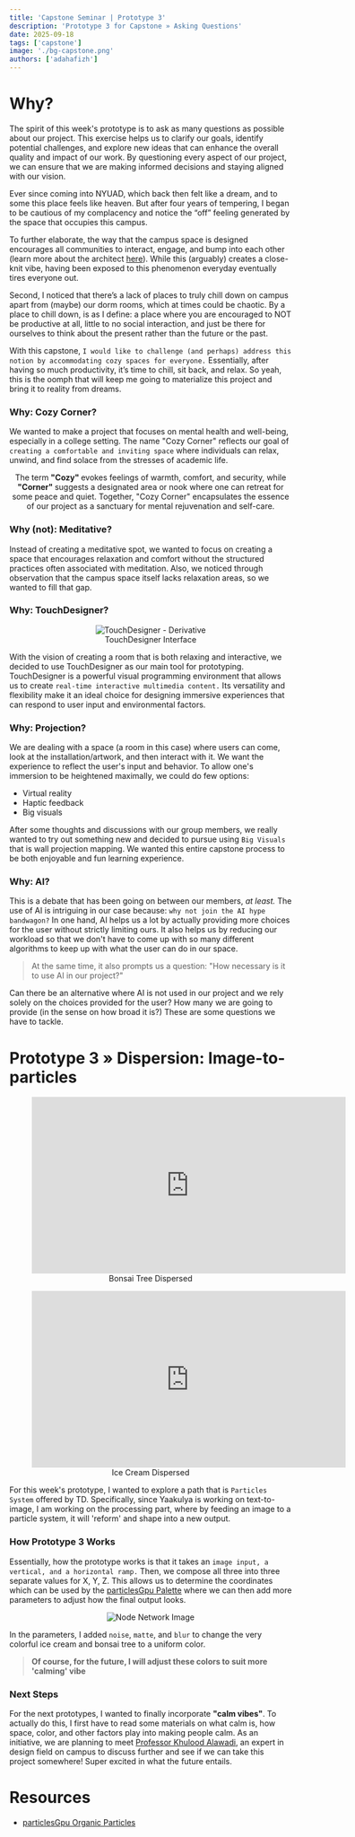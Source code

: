 ```yaml
---
title: 'Capstone Seminar | Prototype 3'
description: 'Prototype 3 for Capstone » Asking Questions'
date: 2025-09-18
tags: ['capstone']
image: './bg-capstone.png'
authors: ['adahafizh']
---
```


# Why?

The spirit of this week's prototype is to ask as many questions as possible about our project. This exercise helps us to clarify our goals, identify potential challenges, and explore new ideas that can enhance the overall quality and impact of our work. By questioning every aspect of our project, we can ensure that we are making informed decisions and staying aligned with our vision.

Ever since coming into NYUAD, which back then felt like a dream, and to some this place feels like heaven. But after four years of tempering, I began to be cautious of my complacency and notice the “off” feeling generated by the space that occupies this campus.

To further elaborate, the way that the campus space is designed encourages all communities to interact, engage, and bump into each other (learn more about the architect [here](https://www.vinoly.com/)). While this (arguably) creates a close-knit vibe, having been exposed to this phenomenon everyday eventually tires everyone out. 

Second, I noticed that there’s a lack of places to truly chill down on campus apart from (maybe) our dorm rooms, which at times could be chaotic. By a place to chill down, is as I define: a place where you are encouraged to NOT be productive at all, little to no social interaction, and just be there for ourselves to think about the present rather than the future or the past. 
 
With this capstone, `I would like to challenge (and perhaps) address this notion by accommodating cozy spaces for everyone.` Essentially, after having so much productivity, it’s time to chill, sit back, and relax. So yeah, this is the oomph that will keep me going to materialize this project and bring it to reality from dreams.

### Why: Cozy Corner?

We wanted to make a project that focuses on mental health and well-being, especially in a college setting. The name "Cozy Corner" reflects our goal of `creating a comfortable and inviting space` where individuals can relax, unwind, and find solace from the stresses of academic life. 

<div align="center">
    <p>  
        The term <b> "Cozy" </b> evokes feelings of warmth, comfort, and security, while <b> "Corner" </b> suggests a designated area or nook where one can retreat for some peace and quiet. Together, "Cozy Corner" encapsulates the essence of our project as a sanctuary for mental rejuvenation and self-care.
    </p>
</div>

### Why (not): Meditative?

Instead of creating a meditative spot, we wanted to focus on creating a space that encourages relaxation and comfort without the structured practices often associated with meditation. Also, we noticed through observation that the campus space itself lacks relaxation areas, so we wanted to fill that gap. 

### Why: TouchDesigner?

<div align="center">
    <figure>
        <img src="https://derivative.ca/sites/default/files/field/body-images/YeahEditor.jpg" alt="TouchDesigner - Derivative"/>
        <figcaption> TouchDesigner Interface </figcaption>
    </figure>
</div>

With the vision of creating a room that is both relaxing and interactive, we decided to use TouchDesigner as our main tool for prototyping. TouchDesigner is a powerful visual programming environment that allows us to create `real-time interactive multimedia content.` Its versatility and flexibility make it an ideal choice for designing immersive experiences that can respond to user input and environmental factors.

### Why: Projection?

We are dealing with a space (a room in this case) where users can come, look at the installation/artwork, and then interact with it. We want the experience to reflect the user's input and behavior. To allow one's immersion to be heightened maximally, we could do few options:
- Virtual reality
- Haptic feedback
- Big visuals

After some thoughts and discussions with our group members, we really wanted to try out something new and decided to pursue using `Big Visuals` that is wall projection mapping. We wanted this entire capstone process to be both enjoyable and fun learning experience.  

### Why: AI?

This is a debate that has been going on between our members, *at least.* The use of AI is intriguing in our case because: `why not join the AI hype bandwagon?` In one hand, AI helps us a lot by actually providing more choices for the user without strictly limiting ours. It also helps us by reducing our workload so that we don't have to come up with so many different algorithms to keep up with what the user can do in our space. 

> At the same time, it also prompts us a question: "How necessary is it to use AI in our project?" 

Can there be an alternative where AI is not used in our project and we rely solely on the choices provided for the user? How many we are going to provide (in the sense on how broad it is?) These are some questions we have to tackle.

# Prototype 3 » Dispersion: Image-to-particles 

<div align="center"> 
    <figure>
        <iframe width="560" height="315" src="https://www.youtube.com/embed/NNGCLOLPy_Y?si=QorNTcinJO6iIkoR" title="YouTube video player" frameborder="0" allow="accelerometer; autoplay; clipboard-write; encrypted-media; gyroscope; picture-in-picture; web-share" referrerpolicy="strict-origin-when-cross-origin" allowfullscreen></iframe>
        <figcaption> Bonsai Tree Dispersed </figcaption>
    </figure>
    <figure>
        <iframe width="560" height="315" src="https://www.youtube.com/embed/gN-UG82AAqM?si=amM4WGP1lCnj_ps4" title="YouTube video player" frameborder="0" allow="accelerometer; autoplay; clipboard-write; encrypted-media; gyroscope; picture-in-picture; web-share" referrerpolicy="strict-origin-when-cross-origin" allowfullscreen></iframe>
        <figcaption> Ice Cream Dispersed </figcaption>
    </figure>
    </div>

For this week's prototype, I wanted to explore a path that is `Particles System` offered by TD. Specifically, since Yaakulya is working on text-to-image, I am working on the processing part, where by feeding an image to a particle system, it will 'reform' and shape into a new output. 

### How Prototype 3 Works

Essentially, how the prototype works is that it takes an `image input, a vertical, and a horizontal ramp.` Then, we compose all three into three separate values for X, Y, Z. This allows us to determine the coordinates which can be used by the [particlesGpu Palette](https://derivative.ca/UserGuide/Palette:particlesGpu) where we can then add more parameters to adjust how the final output looks. 

<div align ="center">
    <img src="src\content\blog\capstone-seminar-prototype3\imgNode.png" alt="Node Network Image"></img>
</div>

In the parameters, I added `noise`, `matte`, and `blur` to change the very colorful ice cream and bonsai tree to a uniform color. 

> **Of course, for the future, I will adjust these colors to suit more 'calming' vibe**

### Next Steps

For the next prototypes, I wanted to finally incorporate **"calm vibes"**. To actually do this, I first have to read some materials on what calm is, how space, color, and other factors play into making people calm. As an initiative, we are planning to meet [Professor Khulood Alawadi](https://nyuad.nyu.edu/en/academics/divisions/engineering/faculty/khulood-alawadi.html), an expert in design field on campus to discuss further and see if we can take this project somewhere! Super excited in what the future entails. 

# Resources

- [particlesGpu Organic Particles](https://www.youtube.com/watch?v=hrxn_ouFyV0)
